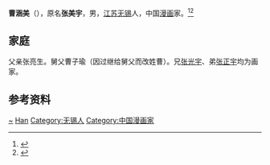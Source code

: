 '''曹涵美'''（{{bd|1902年||1975年|}}），原名'''张美宇'''，男，[[江苏|江苏]][[无锡|无锡]]人，中国[[漫画|漫画]]家。<ref>{{Cite book|title=漫画知识辞典|author=蒋义海编著|publisher=南京大学出版社|year=1989|isbn=|location=南京|pages=}}</ref><ref>{{Cite book|title=无锡名人辞典|author=赵永良主编; 徐暐, 张海保, 徐明明副主编|publisher=南京大学出版社|year=1989|isbn=|location=南京|pages=}}</ref>

== 家庭 ==
父亲张亮生。舅父曹子瑜（因过继给舅父而改姓曹）。兄[[张光宇|张光宇]]、弟[[张正宇|张正宇]]均为画家。

== 参考资料 ==
{{reflist}}

{{中国人物小作品}}

{{Authority control}}
{{DEFAULTSORT:Cao曹}}
[[Category:张姓|~]]
[[Category:曹姓|Han]]
[[Category:无锡人|Category:无锡人]]
[[Category:中国漫画家|Category:中国漫画家]]